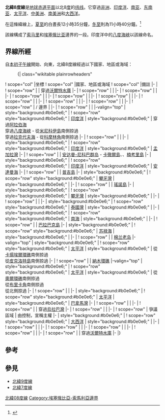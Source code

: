 {{NoteTA
|G1=Toponym
}}
{{Location map-line|lat=8}}
{{kml}}
'''北緯8度線'''是[[地球|地球]][[赤道|赤道平面]]以北8[[度_(角)|度]]的[[纬线|纬线]]。它穿過[[非洲|非洲]]、[[印度洋|印度洋]]、[[南亚|南亚]]、[[东南亚|东南亚]]、[[太平洋|太平洋]]、[[中美洲|中美洲]]、[[南美洲|南美洲]]和[[大西洋|大西洋]]。

在這條緯線上，[[夏至|夏至]]的白晝長12小時35分鐘，[[冬至|冬至]]則為11小時40分鐘。<ref>{{cite web|title=Duration of Daylight|url=http://aa.usno.navy.mil/data/docs/Dur_OneYear.php|publisher=Astronomical Applications Department of the U.S. Naval Observatory|accessdate=2015-09-05|archive-date=2017-07-18|archive-url=https://web.archive.org/web/20170718031549/http://aa.usno.navy.mil/data/docs/Dur_OneYear.php|dead-url=no}}{{en}}</ref>

該線構成了[[索马里|索马里]]和[[埃塞俄比亚|埃塞俄比亚]]邊界的一段。印度洋中的[[八度海峽|八度海峽]]以該線命名。

== 界線所經 ==
自[[本初子午線|本初子午線]]開始、向東，北緯8度線經過以下國家、地區或海域：

:{| class="wikitable plainrowheaders"
! scope="col" |坐標
! scope="col" |國家、地區或海域
! scope="col" |備註
|-
| {{Coord|8|0|N|0|0|E|type:landmark|name=本初子午線}}
! scope="row" | {{GHA}}
| 穿過[[沃爾特水庫|沃爾特水庫]]
|-
| {{Coord|8|0|N|0|36|E|type:country|name=多哥}}
! scope="row" | {{TGO}}
|
|-
| {{Coord|8|0|N|1|38|E|type:country|name=貝南}}
! scope="row" | {{BEN}}
|
|-
| {{Coord|8|0|N|2|42|E|type:country|name=奈及利亞}}
! scope="row" | {{NGA}}
|
|-
| {{Coord|8|0|N|12|13|E|type:country|name=喀麥隆}}
! scope="row" | {{CMR}}
|
|-
| {{Coord|8|0|N|15|25|E|type:country|name=查德}}
! scope="row" | {{TCD}}
|
|-
| {{Coord|8|0|N|18|1|E|type:country|name=中非共和國}}
! scope="row" | {{CAF}}
|
|-
| {{Coord|8|0|N|24|58|E|type:country|name=南蘇丹}}
! scope="row" | {{SSD}}
| 
|-
| {{Coord|8|0|N|33|2|E|type:country|name=衣索比亞}}
! scope="row" | {{ETH}}
|
|-
| {{Coord|8|0|N|46|59|E|type:landmark|name=索馬利亞 / 衣索比亞邊界}}
! scope="row" | {{SOM}} / {{ETH}}邊界
|
|-
| {{Coord|8|0|N|47|59|E|type:country|name=索馬利亞}}
! scope="row" | {{SOM}}
|
|-valign="top"
| style="background:#b0e0e6;" | {{Coord|8|0|N|49|53|E|type:waterbody|name=印度洋}}
! scope="row" style="background:#b0e0e6;" | [[印度洋|印度洋]]
| style="background:#b0e0e6;" | 穿過[[阿拉伯海|阿拉伯海]]<br/> 穿過[[八度海峽|八度海峽]] - 從{{IND}}[[米尼科伊島|米尼科伊島]]南側掠過<br/>穿過[[拉克代夫海|拉克代夫海]] - 從{{IND}}[[科摩林角|科摩林角]]南側掠過
|-
| {{Coord|8|0|N|79|43|E|type:country|name=斯里蘭卡}}
! scope="row" | {{LKA}}
|
|-
| style="background:#b0e0e6;" | {{Coord|8|0|N|81|30|E|type:waterbody|name=印度洋}}
! scope="row" style="background:#b0e0e6;" | [[印度洋|印度洋]]
| style="background:#b0e0e6;" | [[孟加拉灣|孟加拉灣]]
|-
| {{Coord|8|0|N|93|20|E|type:country|name=印度}}
! scope="row" | {{IND}}
| [[安达曼-尼科巴群岛|安达曼-尼科巴群岛]] - [[卡徹爾島|卡徹爾島]]、{{link-en|卡莫爾塔島|Kamorta}}、[[楠考里島|楠考里島]]
|-
| style="background:#b0e0e6;" | {{Coord|8|0|N|93|34|E|type:waterbody|name=印度洋}}
! scope="row" style="background:#b0e0e6;" | [[印度洋|印度洋]]
| style="background:#b0e0e6;" | [[安達曼海|安達曼海]]
|-
| {{Coord|8|0|N|98|17|E|type:country|name=泰國}}
! scope="row" | {{THA}}
| [[普吉府|普吉島]]
|-
| style="background:#b0e0e6;" | {{Coord|8|0|N|98|25|E|type:waterbody|name=攀牙灣}}
! scope="row" style="background:#b0e0e6;" | [[攀牙灣|攀牙灣]]
| style="background:#b0e0e6;" |
|-
| {{Coord|8|0|N|98|35|E|type:country|name=泰國}}
! scope="row" | {{THA}}
| [[瑤諾島|瑤諾島]]
|-
| style="background:#b0e0e6;" | {{Coord|8|0|N|98|36|E|type:waterbody|name=攀牙灣}}
! scope="row" style="background:#b0e0e6;" | [[攀牙灣|攀牙灣]]
| style="background:#b0e0e6;" |
|-
| {{Coord|8|0|N|98|58|E|type:country|name=泰國}}
! scope="row" | {{THA}}
|
|-
| style="background:#b0e0e6;" | {{Coord|8|0|N|100|19|E|type:waterbody|name=泰國灣}}
! scope="row" style="background:#b0e0e6;" | [[泰國灣|泰國灣]]
| style="background:#b0e0e6;" |
|-
| style="background:#b0e0e6;" | {{Coord|8|0|N|104|4|E|type:waterbody|name=南海}}
! scope="row" style="background:#b0e0e6;" | [[南海|南海]]
| style="background:#b0e0e6;" |
|-
| {{Coord|8|0|N|116|57|E|type:country|name=菲律賓}}
! scope="row" | {{PHL}}
| [[巴拉巴克島|巴拉巴克島]]
|-
| style="background:#b0e0e6;" | {{Coord|8|0|N|117|4|E|type:waterbody|name=蘇祿海}}
! scope="row" style="background:#b0e0e6;" | [[苏禄海|苏禄海]]
| style="background:#b0e0e6;" |
|-
| {{Coord|8|0|N|122|17|E|type:country|name=菲律賓}}
! scope="row" | {{PHL}}
| [[棉兰老岛|棉兰老岛]]
|-valign="top"
| style="background:#b0e0e6;" | {{Coord|8|0|N|126|24|E|type:waterbody|name=太平洋}}
! scope="row" style="background:#b0e0e6;" | [[太平洋|太平洋]]
| style="background:#b0e0e6;" | 從{{PLW}}[[卡揚埃爾環礁|卡揚埃爾環礁]]南側掠過<br/>從{{FSM}}[[皮克洛特島|皮克洛特島]]南側掠過
|-
| {{Coord|8|0|N|168|5|E|type:country|name=馬紹爾群島}}
! scope="row" | {{MHL}}
| [[納木環礁|納木環礁]]
|-valign="top"
| style="background:#b0e0e6;" | {{Coord|8|0|N|168|11|E|type:waterbody|name=太平洋}}
! scope="row" style="background:#b0e0e6;" | [[太平洋|太平洋]]
| style="background:#b0e0e6;" | 從{{MHL}}[[奧爾環礁|奧爾環礁]]南側掠過<br/>從{{PAN}}[[布里卡角|布里卡角]]南側掠過<br/>從{{PAN}}{{link-en|乾燥群島|Islas Secas}}北側掠過
|-
| {{Coord|8|0|N|81|40|W|type:country|name=巴拿馬}}
! scope="row" | {{PAN}}
|
|-
| style="background:#b0e0e6;" | {{Coord|8|0|N|80|24|W|type:waterbody|name=太平洋}}
! scope="row" style="background:#b0e0e6;" | [[太平洋|太平洋]]
| style="background:#b0e0e6;" | [[巴拿馬灣|巴拿馬灣]]
|-
| {{Coord|8|0|N|78|25|W|type:country|name=巴拿馬}}
! scope="row" | {{PAN}}
|
|-
| {{Coord|8|0|N|77|12|W|type:country|name=哥倫比亞}}
! scope="row" | {{COL}}
| 穿過[[烏拉巴灣|烏拉巴灣]]
|-
| {{Coord|8|0|N|72|25|W|type:country|name=委內瑞拉}}
! scope="row" | {{VEN}}
|
|-
| {{Coord|8|0|N|60|8|W|type:country|name=蓋亞那和委內瑞拉爭議區域}}
! scope="row" | 爭議區域
| 由{{GUY}}控制，{{VEN}}宣稱主權
|-
| style="background:#b0e0e6;" | {{Coord|8|0|N|59|6|W|type:waterbody|name=大西洋}}
! scope="row" style="background:#b0e0e6;" | [[大西洋|大西洋]]
| style="background:#b0e0e6;" |
|-
| {{Coord|8|0|N|12|53|W|type:country|name=獅子山共和國}}
! scope="row" | {{SLE}}
|
|-
| {{Coord|8|0|N|10|36|W|type:country|name=賴比瑞亞}}
! scope="row" | {{LBR}}
|
|-
| {{Coord|8|0|N|9|25|W|type:country|name=幾內亞}}
! scope="row" | {{GIN}}
|
|-
| {{Coord|8|0|N|8|3|W|type:country|name=象牙海岸}}
! scope="row" | {{CIV}}
|
|-
| {{Coord|8|0|N|2|41|W|type:country|name=迦納}}
! scope="row" | {{GHA}}
| 穿過[[沃爾特水庫|沃爾特水庫]]
|-
|}

== 參考 ==
{{reflist}}

==參見==
*[[北緯9度線|北緯9度線]]
*[[北緯7度線|北緯7度線]]
{{geographical coordinates|state=collapsed}}

[[Category:緯線|北緯08度線]]
[[Category:埃塞俄比亞-索馬利亞邊界|Category:埃塞俄比亞-索馬利亞邊界]]
